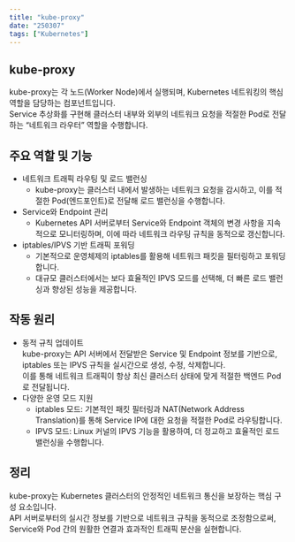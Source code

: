 ```yaml
---
title: "kube-proxy"
date: "250307"
tags: ["Kubernetes"]
---
```


## kube-proxy

kube-proxy는 각 노드(Worker Node)에서 실행되며, Kubernetes 네트워킹의 핵심 역할을 담당하는 컴포넌트입니다.  
Service 추상화를 구현해 클러스터 내부와 외부의 네트워크 요청을 적절한 Pod로 전달하는 “네트워크 라우터” 역할을 수행합니다.

## 주요 역할 및 기능

- 네트워크 트래픽 라우팅 및 로드 밸런싱
  - kube-proxy는 클러스터 내에서 발생하는 네트워크 요청을 감시하고, 이를 적절한 Pod(엔드포인트)로 전달해 로드 밸런싱을 수행합니다.
- Service와 Endpoint 관리
  - Kubernetes API 서버로부터 Service와 Endpoint 객체의 변경 사항을 지속적으로 모니터링하며, 이에 따라 네트워크 라우팅 규칙을 동적으로 갱신합니다.
- iptables/IPVS 기반 트래픽 포워딩
  - 기본적으로 운영체제의 iptables를 활용해 네트워크 패킷을 필터링하고 포워딩합니다.
  - 대규모 클러스터에서는 보다 효율적인 IPVS 모드를 선택해, 더 빠른 로드 밸런싱과 향상된 성능을 제공합니다.

## 작동 원리

- 동적 규칙 업데이트  
  kube-proxy는 API 서버에서 전달받은 Service 및 Endpoint 정보를 기반으로, iptables 또는 IPVS 규칙을 실시간으로 생성, 수정, 삭제합니다.  
  이를 통해 네트워크 트래픽이 항상 최신 클러스터 상태에 맞게 적절한 백엔드 Pod로 전달됩니다.
- 다양한 운영 모드 지원
  - iptables 모드: 기본적인 패킷 필터링과 NAT(Network Address Translation)를 통해 Service IP에 대한 요청을 적절한 Pod로 라우팅합니다.
  - IPVS 모드: Linux 커널의 IPVS 기능을 활용하여, 더 정교하고 효율적인 로드 밸런싱을 수행합니다.

## 정리

kube-proxy는 Kubernetes 클러스터의 안정적인 네트워크 통신을 보장하는 핵심 구성 요소입니다.  
API 서버로부터의 실시간 정보를 기반으로 네트워크 규칙을 동적으로 조정함으로써, Service와 Pod 간의 원활한 연결과 효과적인 트래픽 분산을 실현합니다.

